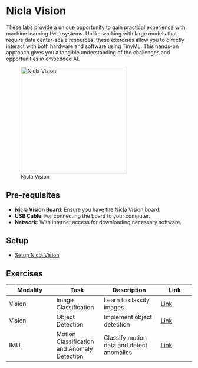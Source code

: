 # Nicla Vision {.unnumbered}

These labs provide a unique opportunity to gain practical experience with machine learning (ML) systems. Unlike working with large models that require data center-scale resources, these exercises allow you to directly interact with both hardware and software using TinyML. This hands-on approach gives you a tangible understanding of the challenges and opportunities in embedded AI.

![Nicla Vision](./images/jpg/nicla_vision_quarter.jpeg){#fig-nicla_vision height=3in}


## Pre-requisites

- **Nicla Vision Board**: Ensure you have the Nicla Vision board.
- **USB Cable**: For connecting the board to your computer.
- **Network**: With internet access for downloading necessary software.

## Setup

- [Setup Nicla Vision](./setup/setup.qmd)

## Exercises

| **Modality** | **Task** | **Description** | **Link** |
|--------------|--------------|-----------------|----------|
| Vision       | Image Classification | Learn to classify images | [Link](./image_classification/image_classification.qmd) |
| Vision       | Object Detection     | Implement object detection | [Link](./object_detection/object_detection.qmd) |
| IMU          | Motion Classification and Anomaly Detection | Classify motion data and detect anomalies | [Link](./motion_classification/motion_classification.qmd) |